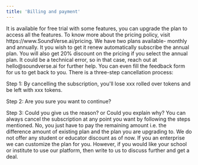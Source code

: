 ```yaml
---
title: 'Billing and payment'
---
```

<Accordion title="What is the pricing policy of Soundverse?">
  It is available for free trial with some features, you can upgrade the plan to access all the features. To know more about the pricing policy, visit https://www.SoundVerse.ai/pricing.
</Accordion>
<Accordion title="If I start a monthly subscription, is it just for one month or will it renew automatically?">
 We have two plans available- monthly and annually. It you wish to get it renew automatically subscribe the annual plan. You will also get 20% discount on the pricing if you select the annual plan.
</Accordion>
<Accordion title="Why didn’t my credits refresh on my billing day?">
  It could be a technical error, so in that case, reach out at hello@soundverse.ai for further help. You can even fill the feedback form for us to get back to you.
</Accordion>
<Accordion title="How do I cancel my plan?">
  There is a three-step cancellation process:
 
 Step 1: By cancelling the subscription, you'll lose xxx rolled over tokens and be left with xxx tokens.
  
  Step 2: Are you sure you want to continue?
 
 Step 3: Could you give us the reason? or Could you explain why?
</Accordion>
<Accordion title="What do I do if I accidentally selected a yearly plan instead of monthly?">
  You can always cancel the subscription at any point you want by following the steps mentioned.
</Accordion>
<Accordion title="If I upgrade from a lower plan to a higher plan, do I have to pay the full rate of the higher plan?">
  No, you just have to pay the remaining amount i.e. the difference amount of existing plan and the plan you are upgrading to.
</Accordion>
<Accordion title="Do you offer student or educator discounts?">
  We do not offer any student or educator discount as of now. If you an enterprise we can customize the plan for you. However, if you would like your school or institute to use our platform, then write to us to discuss further and get a deal.
</Accordion>









